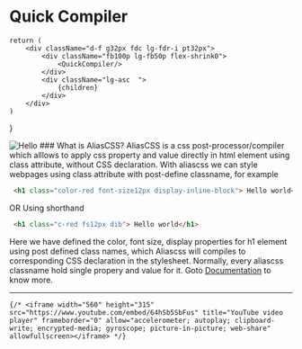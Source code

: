 # Quick Compiler



 


 
    return (
        <div className="d-f g32px fdc lg-fdr-i pt32px">
            <div className="fb100p lg-fb50p flex-shrink0">
                <QuickCompiler/>
            </div>
            <div className="lg-asc  ">
                {children}
            </div>
        </div>
    )

}

<Page>


 
<Image src="/acss-logo.svg"  className=" dn lg-db lg-mla lg-mra " alt="Hello" width={200} height={100} />
### What is AliasCSS?
AliasCSS is a css post-processor/compiler which alllows to apply css property and value directly in html element using class attribute, without CSS declaration.
With aliascss we can style  webpages using class attribute with post-define classname, for example

```html
 <h1 class="color-red font-size12px display-inline-block"> Hello world</h1>
 ```

OR Using shorthand

```html
 <h1 class="c-red fs12px dib"> Hello world</h1>
 ```

Here we have defined the color, font size, display properties for h1 element using post defined class names, which
 Aliascss will compiles to corresponding CSS declaration in the stylesheet. Normally, every aliascss classname hold single propery and value for it.
 Goto [Documentation](/docs/getting_started) to know more.
</Page>


***

    {/* <iframe width="560" height="315" src="https://www.youtube.com/embed/64hSb5SbFus" title="YouTube video player" frameborder="0" allow="accelerometer; autoplay; clipboard-write; encrypted-media; gyroscope; picture-in-picture; web-share" allowfullscreen></iframe> */}


